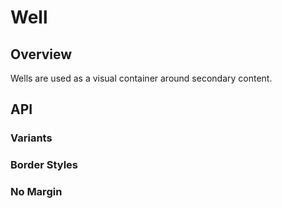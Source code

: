 
<Meta of={WellStories} />

# Well

<ResourceLinks
  sourceCode="https://github.com/cultureamp/kaizen-design-system/tree/main/packages/components/src/Well"
  figma="https://www.figma.com/file/eZKEE5kXbEMY3lx84oz8iN/%E2%9D%A4%EF%B8%8F-UI-Kit%3A-Heart?node-id=1929%3A14167&t=1IXoBrHg5uK6MAJp-1"
  designGuidelines="https://cultureamp.atlassian.net/wiki/spaces/DesignSystem/pages/3075604733/Well"
  className="!mb-8"
/>


<Installation
  installCommand="yarn add @kaizen/components"
  importStatement='import { Well } from "@kaizen/components"'
/>

## Overview

Wells are used as a visual container around secondary content.

<Canvas of={WellStories.Playground} />
<Controls of={WellStories.Playground} />

## API

### Variants
<Canvas of={WellStories.Variants} />

### Border Styles
<Canvas of={WellStories.BorderStyles} />

### No Margin
<Canvas of={WellStories.NoMargin} />
